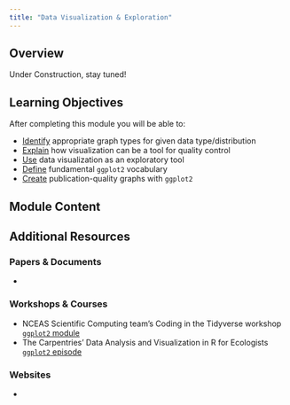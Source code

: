 ```yaml
---
title: "Data Visualization & Exploration"
---
```


## Overview

Under Construction, stay tuned!

## Learning Objectives

After completing this module you will be able to: 

- <u>Identify</u> appropriate graph types for given data type/distribution
- <u>Explain</u> how visualization can be a tool for quality control
- <u>Use</u> data visualization as an exploratory tool
- <u>Define</u> fundamental `ggplot2` vocabulary
- <u>Create</u> publication-quality graphs with `ggplot2`

## Module Content



## Additional Resources

### Papers & Documents

- 

### Workshops & Courses

- NCEAS Scientific Computing team's Coding in the Tidyverse workshop [`ggplot2` module](https://nceas.github.io/scicomp-workshop-tidyverse/visualize.html)
- The Carpentries' Data Analysis and Visualization in R for Ecologists [`ggplot2` episode](https://datacarpentry.org/R-ecology-lesson/04-visualization-ggplot2.html)


### Websites

- 
